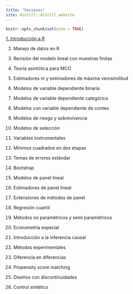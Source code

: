```yaml
---
title: "Sesiones"
site: distill::distill_website
---
```


```r
knitr::opts_chunk$set(echo = TRUE)
```

[1. Introducción a R](./slides/intro_r.html)

2. Manejo de datos en R

3. Revisión del modelo lineal con muestras finitas

4. Teoría asintótica para MCO

5. Estimadores m y estimadores de máxima verosimilitud

6. Modelos de variable dependiente binaria

7. Modelos de variable dependiente categórica

8. Modelos con variable dependiente de conteo

9. Modelos de riesgo y sobrevivencia

10. Modelos de selección

11. Variables instrumentales

12. Mínimos cuadrados en dos etapas

13. Temas de errores estándar

14. Bootstrap

15. Modelos de panel lineal

16. Estimadores de panel lineal

17. Extensiones de métodos de panel

18. Regresión cuantil

19. Métodos no paramétricos y semi paramétricos

20. Econometría especial

21. Introducción a la inferencia causal

22. Métodos experimentales

23. Diferencia en diferencias

24. Propensity score matching

25. Diseños con discontinuidades

26. Control sintético